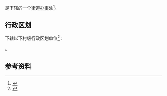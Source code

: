 {{中国乡级行政区|41/01/02/014/000}}

'''{{PAGENAMEBASE}}'''是{{PRC admin/fullname|41/01/02/014/000|3}}下辖的一个[[街道办事处|街道办事处]]<ref>{{PRC admin/ref sgc|{{PRC admin/parent|41/01/02/014/000}}}}</ref>。

== 行政区划 ==
{{PAGENAMEBASE}}下辖以下村级行政区划单位<ref>{{PRC admin/ref sgc|41/01/02/014/000}}</ref>：

{{PRC admin/children|41/01/02/014/000}}。

== 参考资料 ==
{{reflist}}

{{河南行政区划小作品}}
{{PRC admin/navcat|41/01/02/014/000}}